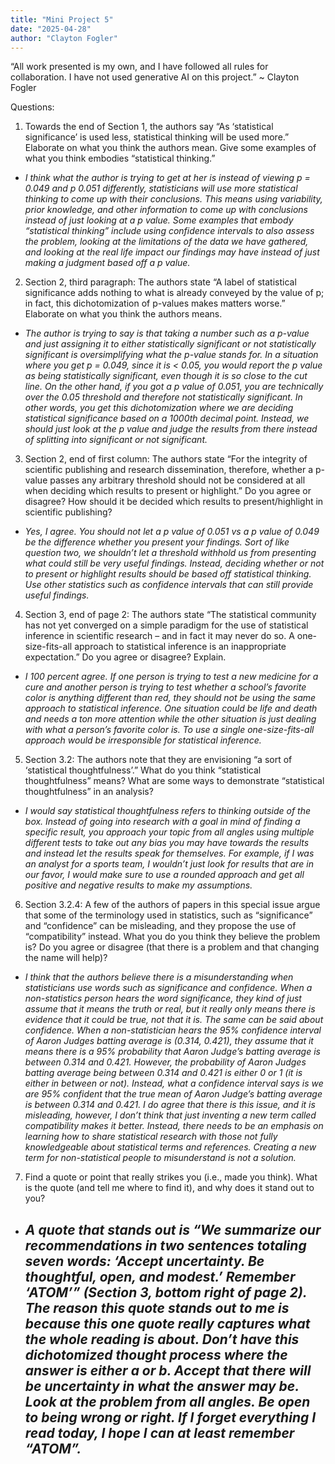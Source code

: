 ---
title: "Mini Project 5"
date: "2025-04-28"
author: "Clayton Fogler"
---

“All work presented is my own, and I have followed all rules for collaboration. I have not used generative AI on this project.” \~ Clayton Fogler

Questions:

1)  Towards the end of Section 1, the authors say “As ‘statistical significance’ is used less, statistical thinking will be used more.” Elaborate on what you think the authors mean. Give some examples of what you think embodies “statistical thinking.”

-   *I think what the author is trying to get at her is instead of viewing p = 0.049 and p 0.051 differently, statisticians will use more statistical thinking to come up with their conclusions. This means using variability, prior knowledge, and other information to come up with conclusions instead of just looking at a p value. Some examples that embody “statistical thinking” include using confidence intervals to also assess the problem, looking at the limitations of the data we have gathered, and looking at the real life impact our findings may have instead of just making a judgment based off a p value.*

2)  Section 2, third paragraph: The authors state “A label of statistical significance adds nothing to what is already conveyed by the value of p; in fact, this dichotomization of p-values makes matters worse.” Elaborate on what you think the authors means.

-   *The author is trying to say is that taking a number such as a p-value and just assigning it to either statistically significant or not statistically significant is oversimplifying what the p-value stands for. In a situation where you get p = 0.049, since it is \< 0.05, you would report the p value as being statistically significant, even though it is so close to the cut line. On the other hand, if you got a p value of 0.051, you are technically over the 0.05 threshold and therefore not statistically significant. In other words, you get this dichotomization where we are deciding statistical significance based on a 1000th decimal point. Instead, we should just look at the p value and judge the results from there instead of splitting into significant or not significant.*

3)  Section 2, end of first column: The authors state “For the integrity of scientific publishing and research dissemination, therefore, whether a p-value passes any arbitrary threshold should not be considered at all when deciding which results to present or highlight.” Do you agree or disagree? How should it be decided which results to present/highlight in scientific publishing?

-   *Yes, I agree. You should not let a p value of 0.051 vs a p value of 0.049 be the difference whether you present your findings. Sort of like question two, we shouldn't let a threshold withhold us from presenting what could still be very useful findings. Instead, deciding whether or not to present or highlight results should be based off statistical thinking. Use other statistics such as confidence intervals that can still provide useful findings.*

4)  Section 3, end of page 2: The authors state “The statistical community has not yet converged on a simple paradigm for the use of statistical inference in scientific research – and in fact it may never do so. A one-size-fits-all approach to statistical inference is an inappropriate expectation.” Do you agree or disagree? Explain.

-   *I 100 percent agree. If one person is trying to test a new medicine for a cure and another person is trying to test whether a school's favorite color is anything different than red, they should not be using the same approach to statistical inference. One situation could be life and death and needs a ton more attention while the other situation is just dealing with what a person's favorite color is. To use a single one-size-fits-all approach would be irresponsible for statistical inference.*

5)  Section 3.2: The authors note that they are envisioning “a sort of ‘statistical thoughtfulness’.” What do you think “statistical thoughtfulness” means? What are some ways to demonstrate “statistical thoughtfulness” in an analysis?

-   *I would say statistical thoughtfulness refers to thinking outside of the box. Instead of going into research with a goal in mind of finding a specific result, you approach your topic from all angles using multiple different tests to take out any bias you may have towards the results and instead let the results speak for themselves. For example, if I was an analyst for a sports team, I wouldn’t just look for results that are in our favor, I would make sure to use a rounded approach and get all positive and negative results to make my assumptions.*

6)  Section 3.2.4: A few of the authors of papers in this special issue argue that some of the terminology used in statistics, such as “significance” and “confidence” can be misleading, and they propose the use of “compatibility” instead. What you do you think they believe the problem is? Do you agree or disagree (that there is a problem and that changing the name will help)?

-   *I think that the authors believe there is a misunderstanding when statisticians use words such as significance and confidence. When a non-statistics person hears the word significance, they kind of just assume that it means the truth or real, but it really only means there is evidence that it could be true, not that it is. The same can be said about confidence. When a non-statistician hears the 95% confidence interval of Aaron Judges batting average is (0.314, 0.421), they assume that it means there is a 95% probability that Aaron Judge’s batting average is between 0.314 and 0.421. However, the probability of Aaron Judges batting average being between 0.314 and 0.421 is either 0 or 1 (it is either in between or not). Instead, what a confidence interval says is we are 95% confident that the true mean of Aaron Judge’s batting average is between 0.314 and 0.421. I do agree that there is this issue, and it is misleading, however, I don’t think that just inventing a new term called compatibility makes it better. Instead, there needs to be an emphasis on learning how to share statistical research with those not fully knowledgeable about statistical terms and references. Creating a new term for non-statistical people to misunderstand is not a solution.*

7)  Find a quote or point that really strikes you (i.e., made you think). What is the quote (and tell me where to find it), and why does it stand out to you?

-   

    ## *A quote that stands out is “We summarize our recommendations in two sentences totaling seven words: ‘Accept uncertainty. Be thoughtful, open, and modest.’ Remember ‘ATOM’” (Section 3, bottom right of page 2). The reason this quote stands out to me is because this one quote really captures what the whole reading is about. Don’t have this dichotomized thought process where the answer is either a or b. Accept that there will be uncertainty in what the answer may be. Look at the problem from all angles. Be open to being wrong or right. If I forget everything I read today, I hope I can at least remember “ATOM”.*
